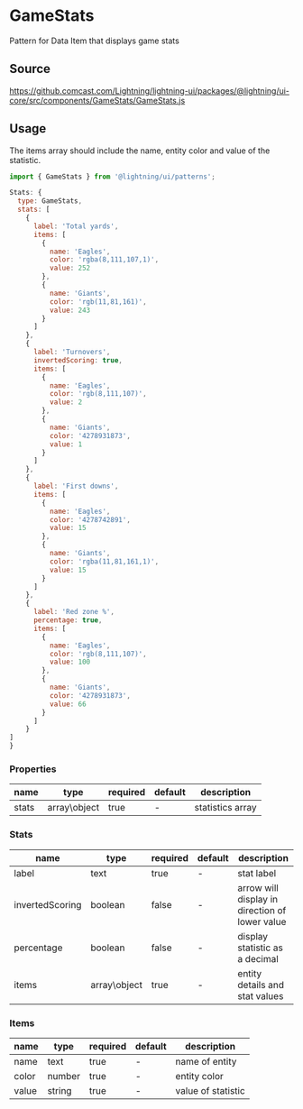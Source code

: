 
# GameStats

Pattern for Data Item that displays game stats

## Source

https://github.comcast.com/Lightning/lightning-ui/packages/@lightning/ui-core/src/components/GameStats/GameStats.js

## Usage

The items array should include the name, entity color and value of the statistic.

```js
import { GameStats } from '@lightning/ui/patterns';

Stats: {
  type: GameStats,
  stats: [
    {
      label: 'Total yards',
      items: [
        {
          name: 'Eagles',
          color: 'rgba(8,111,107,1)',
          value: 252
        },
        {
          name: 'Giants',
          color: 'rgb(11,81,161)',
          value: 243
        }
      ]
    },
    {
      label: 'Turnovers',
      invertedScoring: true,
      items: [
        {
          name: 'Eagles',
          color: 'rgb(8,111,107)',
          value: 2
        },
        {
          name: 'Giants',
          color: '4278931873',
          value: 1
        }
      ]
    },
    {
      label: 'First downs',
      items: [
        {
          name: 'Eagles',
          color: '4278742891',
          value: 15
        },
        {
          name: 'Giants',
          color: 'rgba(11,81,161,1)',
          value: 15
        }
      ]
    },
    {
      label: 'Red zone %',
      percentage: true,
      items: [
        {
          name: 'Eagles',
          color: 'rgb(8,111,107)',
          value: 100
        },
        {
          name: 'Giants',
          color: '4278931873',
          value: 66
        }
      ]
    }
]
}
```
<Canvas>
  <Story id="patterns-gamestats--basic" />
</Canvas>

### Properties

name|type|required|default|description
--|--|--|--|--
stats|array\object|true|-|statistics array

### Stats

name|type|required|default|description
--|--|--|--|--
label|text|true|-|stat label
invertedScoring|boolean|false|-|arrow will display in direction of lower value
percentage|boolean|false|-|display statistic as a decimal
items|array\object|true|-|entity details and stat values

### Items

name|type|required|default|description
--|--|--|--|--
name|text|true|-|name of entity
color|number|true|-|entity color
value|string|true|-|value of statistic

